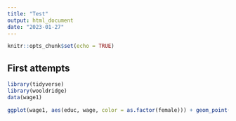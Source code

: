 ```yaml
---
title: "Test"
output: html_document
date: "2023-01-27"
---
```


```r
knitr::opts_chunk$set(echo = TRUE)
```

## First attempts

```r
library(tidyverse)
library(wooldridge)
data(wage1)
```

```r
ggplot(wage1, aes(educ, wage, color = as.factor(female))) + geom_point() + theme_minimal() +  scale_color_manual("=1 if Female",values=c("orange","blue"))
```


